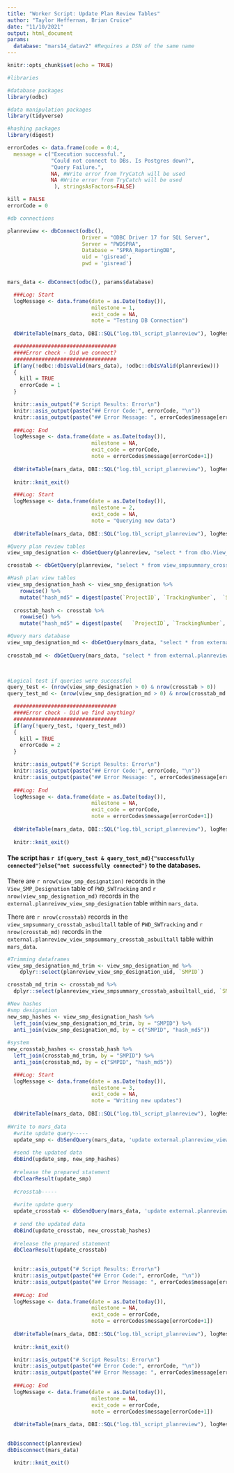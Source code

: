 ```yaml
---
title: "Worker Script: Update Plan Review Tables"
author: "Taylor Heffernan, Brian Cruice"
date: "11/10/2021"
output: html_document
params:
  database: "mars14_datav2" #Requires a DSN of the same name
---
```


```r
knitr::opts_chunk$set(echo = TRUE)

#libraries

#database packages
library(odbc)

#data manipulation packages
library(tidyverse)

#hashing packages
library(digest)

errorCodes <- data.frame(code = 0:4,
  message = c("Execution successful.",
              "Could not connect to DBs. Is Postgres down?",
              "Query Failure.",
              NA, #Write error from TryCatch will be used
              NA #Write error from TryCatch will be used
               ), stringsAsFactors=FALSE)

kill = FALSE
errorCode = 0

#db connections 

planreview <- dbConnect(odbc(), 
                        Driver = "ODBC Driver 17 for SQL Server", 
                        Server = "PWDSPRA", 
                        Database = "SPRA_ReportingDB", 
                        uid = 'gisread', 
                        pwd = 'gisread')


mars_data <- dbConnect(odbc(), params$database)

  ###Log: Start
  logMessage <- data.frame(date = as.Date(today()), 
                           milestone = 1,
                           exit_code = NA,
                           note = "Testing DB Connection")
  
  dbWriteTable(mars_data, DBI::SQL("log.tbl_script_planreview"), logMessage, append = TRUE, row.names=FALSE)

  #################################
  ####Error check - Did we connect?
  #################################
  if(any(!odbc::dbIsValid(mars_data), !odbc::dbIsValid(planreview)))
  {
    kill = TRUE
    errorCode = 1
  }
```

```r

  knitr::asis_output("# Script Results: Error\n")
  knitr::asis_output(paste("## Error Code:", errorCode, "\n"))
  knitr::asis_output(paste("## Error Message: ", errorCodes$message[errorCode+1]))
  
  ###Log: End
  logMessage <- data.frame(date = as.Date(today()), 
                           milestone = NA,
                           exit_code = errorCode,
                           note = errorCodes$message[errorCode+1])
  
  dbWriteTable(mars_data, DBI::SQL("log.tbl_script_planreview"), logMessage, append = TRUE, row.names=FALSE)
  
  knitr::knit_exit()

```

```r

  ###Log: Start
  logMessage <- data.frame(date = as.Date(today()), 
                           milestone = 2,
                           exit_code = NA,
                           note = "Querying new data")
  
  dbWriteTable(mars_data, DBI::SQL("log.tbl_script_planreview"), logMessage, append = TRUE, row.names=FALSE)

#Query plan review tables
view_smp_designation <- dbGetQuery(planreview, "select * from dbo.View_SMP_Designation")

crosstab <- dbGetQuery(planreview, "select * from view_smpsummary_crosstab_asbuiltall") %>% select(-Depaving)

#Hash plan view tables
view_smp_designation_hash <- view_smp_designation %>% 
    rowwise() %>% 
    mutate("hash_md5" = digest(paste(`ProjectID`, `TrackingNumber`,  `SMPID`, `Designation`, `ProgramType`, `OOWProgramType`, `SMIP`, `GARP`), algo = "md5")) 
  
  crosstab_hash <- crosstab %>% 
    rowwise() %>% 
    mutate("hash_md5" = digest(paste(	`ProjectID`, `TrackingNumber`, `Projectname`, `SMPID`, `SMPType`, `Plan Label`, `Total Drainage Area`, `DCIA`, `Footprint`, `Loading Ratio`, `System Type`, `Location`, `Stone Storage Depth`, `Underdrain`, `Depth of Medium`, `Other - Pretreatment 1`, `Slow Release Volume`, `Static Storage`, `Water Quality Volume`, `Storage Material`, `Porous Material`, `Management Type`, `WQ Release Rate`, `Test Infiltration Rate`, `Orifice Diameter`, `Proprietary Rate Control`, `Effective Head`, `Drains To`, `Non-Regs`, `Brand Name`, `System Count`, `Rated WQ Flow Rate`, `CF Per Day`, `Tank Volume`, `Water Use`, `SW Credit`, `Total Pavement Disconnections`, `Existing Tree Credit Area`, `Number of New Trees`, `New Tree Credit Area`, `Planter Area`, `Number of Planters`, `Rooftop Area Disconnected`, `Confirmed`, `Last Modified By:`, `Date Modified:`), algo = "md5"))

#Query mars database
view_smp_designation_md <- dbGetQuery(mars_data, "select * from external.planreview_view_smp_designation")
  
crosstab_md <- dbGetQuery(mars_data, "select * from external.planreview_view_smpsummary_crosstab_asbuiltall")


  
#Logical test if queries were successful
query_test <- (nrow(view_smp_designation > 0) & nrow(crosstab > 0))
query_test_md <- (nrow(view_smp_designation_md > 0) & nrow(crosstab_md > 0))

  #################################
  ####Error check - Did we find anything?
  #################################
  if(any(!query_test, !query_test_md))
  {
    kill = TRUE
    errorCode = 2
  }

```

```r

  knitr::asis_output("# Script Results: Error\n")
  knitr::asis_output(paste("## Error Code:", errorCode, "\n"))
  knitr::asis_output(paste("## Error Message: ", errorCodes$message[errorCode+1]))
  
  ###Log: End
  logMessage <- data.frame(date = as.Date(today()), 
                           milestone = NA,
                           exit_code = errorCode,
                           note = errorCodes$message[errorCode+1])
  
  dbWriteTable(mars_data, DBI::SQL("log.tbl_script_planreview"), logMessage, append = TRUE, row.names=FALSE)
  
  knitr::knit_exit()

```

#### The script has `r if(query_test & query_test_md){"successfully connected"}else{"not successfully connected"}` to the databases.

There are `r nrow(view_smp_designation)` records in the `View_SMP_Designation` table of `PWD_SWTracking` and `r nrow(view_smp_designation_md)` records in the `external.planreivew_view_smp_designation` table within `mars_data`. 

There are `r nrow(crosstab)` records in the `view_smpsummary_crosstab_asbuiltall` table of `PWD_SWTracking` and `r nrow(crosstab_md)` records in the `external.planreview_view_smpsummary_crosstab_asbuiltall` table within `mars_data`. 

```r

#Trimming dataframes
view_smp_designation_md_trim <- view_smp_designation_md %>% 
    dplyr::select(planreview_view_smp_designation_uid, `SMPID`)

crosstab_md_trim <- crosstab_md %>% 
  dplyr::select(planreview_view_smpsummary_crosstab_asbuiltall_uid, `SMPID`)

#New hashes
#smp designation
new_smp_hashes <- view_smp_designation_hash %>% 
  left_join(view_smp_designation_md_trim, by = "SMPID") %>% 
  anti_join(view_smp_designation_md, by = c("SMPID", "hash_md5"))
  
#system
new_crosstab_hashes <- crosstab_hash %>%
  left_join(crosstab_md_trim, by = "SMPID") %>%
  anti_join(crosstab_md, by = c("SMPID", "hash_md5")) 
```

```r

  ###Log: Start
  logMessage <- data.frame(date = as.Date(today()), 
                           milestone = 3,
                           exit_code = NA,
                           note = "Writing new updates")
  
  dbWriteTable(mars_data, DBI::SQL("log.tbl_script_planreview"), logMessage, append = TRUE, row.names=FALSE)
  
#Write to mars_data
  #write update query-----
  update_smp <- dbSendQuery(mars_data, 'update external.planreview_view_smp_designation set ProjectID=?, TrackingNumber=?,  SMPID=?, Designation=?, ProgramType=?, OOWProgramType=?, SMIP=?, GARP=?, hash_md5=? WHERE planreview_view_smp_designation_uid=?')
  
  #send the updated data
  dbBind(update_smp, new_smp_hashes)
  
  #release the prepared statement
  dbClearResult(update_smp)
  
  #crosstab-----
  
  #write update query
  update_crosstab <- dbSendQuery(mars_data, 'update external.planreview_view_smpsummary_crosstab_asbuiltall set "ProjectID"=?, "TrackingNumber"=?, "Projectname"=?, "SMPID"=?, "SMPType"=?, "Plan Label"=?, "Total Drainage Area"=?, "DCIA"=?, "Footprint"=?, "Loading Ratio"=?, "System Type"=?, "Location"=?, "Stone Storage Depth"=?, "Underdrain"=?, "Depth of Medium"=?, "Other - Pretreatment 1"=?, "Slow Release Volume"=?, "Static Storage"=?, "Water Quality Volume"=?, "Storage Material"=?, "Porous Material"=?, "Management Type"=?, "WQ Release Rate"=?, "Test Infiltration Rate"=?, "Orifice Diameter"=?, "Proprietary Rate Control"=?, "Effective Head"=?, "Drains To"=?, "Non-Regs"=?, "Brand Name"=?, "System Count"=?, "Rated WQ Flow Rate"=?, "CF Per Day"=?, "Tank Volume"=?, "Water Use"=?, "SW Credit"=?, "Total Pavement Disconnections"=?, "Existing Tree Credit Area"=?, "Number of New Trees"=?, "New Tree Credit Area"=?, "Planter Area"=?, "Number of Planters"=?, "Rooftop Area Disconnected"=?, "Confirmed"=?, "Last Modified By:"=?, "Date Modified:", hash_md5=? where planreview_view_smpsummary_crosstab_asbuiltall_uid=?')
  
  # send the updated data
  dbBind(update_crosstab, new_crosstab_hashes)
  
  #release the prepared statement
  dbClearResult(update_crosstab)
  
```

```r

  knitr::asis_output("# Script Results: Error\n")
  knitr::asis_output(paste("## Error Code:", errorCode, "\n"))
  knitr::asis_output(paste("## Error Message: ", errorCodes$message[errorCode+1]))
  
  ###Log: End
  logMessage <- data.frame(date = as.Date(today()), 
                           milestone = NA,
                           exit_code = errorCode,
                           note = errorCodes$message[errorCode+1])
  
  dbWriteTable(mars_data, DBI::SQL("log.tbl_script_planreview"), logMessage, append = TRUE, row.names=FALSE)
  
  knitr::knit_exit()

```

```r

  knitr::asis_output("# Script Results: Error\n")
  knitr::asis_output(paste("## Error Code:", errorCode, "\n"))
  knitr::asis_output(paste("## Error Message: ", errorCodes$message[errorCode+1]))
  
  ###Log: End
  logMessage <- data.frame(date = as.Date(today()), 
                           milestone = NA,
                           exit_code = errorCode,
                           note = errorCodes$message[errorCode+1])
  
  dbWriteTable(mars_data, DBI::SQL("log.tbl_script_planreview"), logMessage, append = TRUE, row.names=FALSE)
  

dbDisconnect(planreview)
dbDisconnect(mars_data)

  knitr::knit_exit()


```
